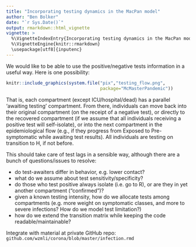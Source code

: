 ```yaml
---
title: "Incorporating testing dynamics in the MacPan model"
author: "Ben Bolker"
date: "`r Sys.Date()`"
output: rmarkdown::html_vignette
vignette: >
  %\VignetteIndexEntry{Incorporating testing dynamics in the MacPan model}
  %\VignetteEngine{knitr::rmarkdown}
  \usepackage[utf8]{inputenc}
---
```


We would like to be able to use the positive/negative tests information in a useful way. Here is one possibility:

```r
knitr::include_graphics(system.file("pix","testing_flow.png",
                                    package="McMasterPandemic"))
```

That is, each compartment (except ICU/hospital/dead) has a parallel 'awaiting testing' compartment. From there, individuals can move back into their original compartment (on the receipt of a negative test), or directly to the recovered compartment (if we assume that all individuals receiving a positive test will self-isolate), or into the next compartment in the epidemiological flow (e.g., if they progress from Exposed to Pre-symptomatic while awaiting test results). All individuals are testing on transition to H, if not before.

This should take care of test lags in a sensible way, although there are a bunch of questions/issues to resolve:

- do test-awaiters differ in behavior, e.g. lower contact?
- what do we assume about test sensitivity/specificity?
- do those who test positive always isolate (i.e. go to R), or are they in yet another compartment ("confirmed")?
- given a known testing intensity, how do we allocate tests among compartments (e.g. more weight on symptomatic classes, and more to severe infections? How do we model test limitation?)
- how do we extend the transition matrix while keeping the code readable/maintainable?


Integrate with material at private GitHub repo: `github.com/wzmli/corona/blob/master/infection.rmd`
